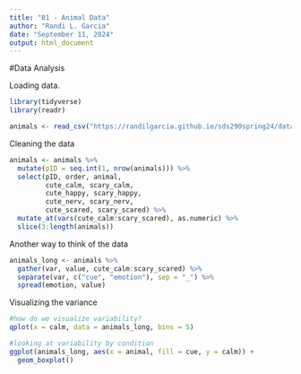 ```yaml
---
title: "01 - Animal Data"
author: "Randi L. Garcia"
date: "September 11, 2024"
output: html_document
---
```


#Data Analysis

Loading data.

```r
library(tidyverse)
library(readr)

animals <- read_csv("https://randilgarcia.github.io/sds290spring24/data/animals.csv")
```

Cleaning the data

```r
animals <- animals %>%
  mutate(pID = seq.int(1, nrow(animals))) %>%
  select(pID, order, animal, 
         cute_calm, scary_calm, 
         cute_happy, scary_happy, 
         cute_nerv, scary_nerv, 
         cute_scared, scary_scared) %>%
  mutate_at(vars(cute_calm:scary_scared), as.numeric) %>%
  slice(3:length(animals))
```

Another way to think of the data

```r
animals_long <- animals %>%
  gather(var, value, cute_calm:scary_scared) %>%
  separate(var, c("cue", "emotion"), sep = "_") %>%
  spread(emotion, value) 
```

Visualizing the variance

```r
#how do we visualize variability?
qplot(x = calm, data = animals_long, bins = 5)
```

```r
#looking at variability by condition
ggplot(animals_long, aes(x = animal, fill = cue, y = calm)) +
  geom_boxplot()
```

